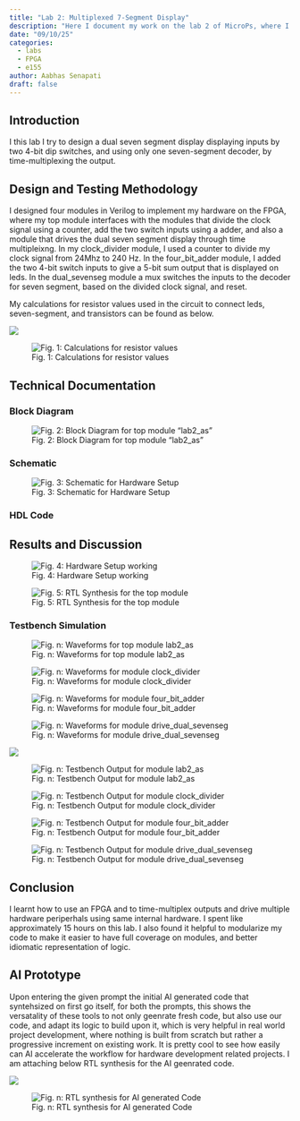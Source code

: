 ```yaml
---
title: "Lab 2: Multiplexed 7-Segment Display"
description: "Here I document my work on the lab 2 of MicroPs, where I work with FPGA and seven segment display, and switches"
date: "09/10/25"
categories:
  - labs 
  - FPGA
  - e155
author: Aabhas Senapati
draft: false
---
```


## Introduction

I this lab I try to design a dual seven segment display displaying inputs by two 4-bit dip switches, and using only one seven-segment decoder, by time-multiplexing the output.

## Design and Testing Methodology
 I designed four modules in Verilog to implement my hardware on the FPGA, where my top module interfaces with the modules that divide the clock signal using a counter, add the two switch inputs using a adder, and also a module that drives the dual seven segment display through time multipleixng. In my clock_divider module, I used a counter to divide my clock signal from 24Mhz to 240 Hz. In the four_bit_adder module, I added the two 4-bit switch inputs to give a 5-bit sum output that is displayed on leds. In the dual_sevenseg module a mux switches the inputs to the decoder for seven segment, based on the divided clock signal, and reset. 
 
 My calculations for resistor values used in the circuit to connect leds, seven-segment, and transistors can be found as below.

![](images/lab2_calculation0.jpg) 

![Fig. 1: Calculations for resistor values](images/lab2_calculation1.jpg)

## Technical Documentation

### Block Diagram

![Fig. 2: Block Diagram for top module "lab2_as"](images/lab2_block_diagram.PNG) 


### Schematic

![Fig. 3: Schematic for Hardware Setup](images/lab2_schematic.jpg)

### HDL Code

<script src="https://gist.github.com/aabhassenapati/8292540d567c86b1a9fa6bcd80691cf6.js"></script>

<script src="https://gist.github.com/aabhassenapati/d514cc5fcf40c792587ba487f43fd8a0.js"></script>

<script src="https://gist.github.com/aabhassenapati/0cc3858ce7655cc5bff423ddea69b84f.js"></script>

<script src="https://gist.github.com/aabhassenapati/d3e50ed0126c695184ec5f469593ded2.js"></script>

## Results and Discussion

![Fig. 4: Hardware Setup working](images/lab2_hardware.png)


![Fig. 5: RTL Synthesis for the top module](images/rtl_lab2.png)

### Testbench Simulation

<script src="https://gist.github.com/aabhassenapati/64006c5b12128208ee966ce214ce5528.js"></script>

<script src="https://gist.github.com/aabhassenapati/c957267a88224dc48163fc1cac914341.js"></script>

<script src="https://gist.github.com/aabhassenapati/6b770a0b25f3c524a86fcd93673206ef.js"></script>

<script src="https://gist.github.com/aabhassenapati/738948fdabd36d9d46bafcc7f725b76d.js"></script>

![Fig. n: Waveforms for top module lab2_as](images/waveforms_lab2_as.png)

![Fig. n: Waveforms for module clock_divider](images/waveforms_clockdivider.png)

![Fig. n: Waveforms for module four_bit_adder](images/waveforms_fourbitadder.png)

![Fig. n: Waveforms for module drive_dual_sevenseg](images/waveforms_dualsevenseg.png)

![](images/tbout1_lab2_as.png)

![Fig. n: Testbench Output for module lab2_as](images/tbout2_lab2_as.png)

![Fig. n: Testbench Output for module clock_divider](images/tbout_clockdivider.png)

![Fig. n: Testbench Output for module four_bit_adder](images/tbout_fourbitadder.png)

![Fig. n: Testbench Output for module drive_dual_sevenseg](images/tbout_drivedualsevenseg.png)


## Conclusion
 I learnt how to use an FPGA and to time-multiplex outputs and drive multiple hardware periperhals using same internal hardware. I spent like approximately 15 hours on this lab. I also found it helpful to modularize my code to make it easier to have full coverage on modules, and better idiomatic representation of logic.

## AI Prototype 

Upon entering the given prompt the initial AI generated code that syntehsized on first go itself, for both the prompts, this shows the versatality of these tools to not only geenrate fresh code, but also use our code, and adapt its logic to build upon it, which is very helpful in real world project development, where nothing is built from scratch but rather a progressive increment on existing work. It is pretty cool to see how easily can AI accelerate the workflow for hardware development related projects. I am attaching below RTL synthesis for the AI geenrated code.

![](images/ai_rtl1.png)

![Fig. n: RTL synthesis for AI generated Code](images/ai_rtl2.png)

